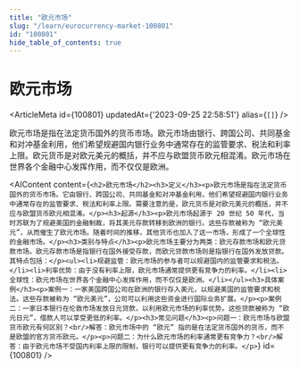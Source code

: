 ```yaml
---
title: "欧元市场"
slug: "/learn/eurocurrency-market-100801"
id: "100801"
hide_table_of_contents: true
---
```



# 欧元市场

<ArticleMeta id={100801} updatedAt={'2023-09-25 22:58:51'} alias={`[]`} />
<div className='border-solid border-b border-t-0 my-4 border-[var(--ifm-color-gray-300)]' />

欧元市场是指在法定货币国外的货币市场。欧元市场由银行、跨国公司、共同基金和对冲基金利用，他们希望规避国内银行业务中通常存在的监管要求、税法和利率上限。欧元货币是对欧元美元的概括，并不应与欧盟货币欧元相混淆。欧元市场在世界各个金融中心发挥作用，而不仅仅是欧洲。

<AIContent content={`<h2>欧元市场</h2><h3>定义</h3><p>欧元市场是指在法定货币国外的货币市场。它由银行、跨国公司、共同基金和对冲基金利用，他们希望规避国内银行业务中通常存在的监管要求、税法和利率上限。需要注意的是，欧元货币是对欧元美元的概括，并不应与欧盟货币欧元相混淆。</p><h3>起源</h3><p>欧元市场起源于 20 世纪 50 年代，当时苏联为了规避美国的金融制裁，将其美元存款转移到欧洲的银行。这些存款被称为 “欧元美元”，从而催生了欧元市场。随着时间的推移，其他货币也加入了这一市场，形成了一个全球性的金融市场。</p><h3>类别与特点</h3><p>欧元市场主要分为两类：欧元存款市场和欧元贷款市场。欧元存款市场是指银行在国外接受存款，而欧元贷款市场则是指银行在国外发放贷款。其特点包括：</p><ul><li>规避监管：欧元市场的参与者可以规避国内的监管要求和税法。</li><li>利率优势：由于没有利率上限，欧元市场通常提供更有竞争力的利率。</li><li>全球性：欧元市场在世界各个金融中心发挥作用，而不仅仅是欧洲。</li></ul><h3>具体案例</h3><p>案例一：一家美国跨国公司在欧洲的银行存入美元，以规避美国的监管要求和税法。这些存款被称为 “欧元美元”，公司可以利用这些资金进行国际业务扩展。</p><p>案例二：一家日本银行在伦敦市场发放日元贷款，以利用欧元市场的利率优势。这些贷款被称为 “欧元日元”，借款人可以享受更低的利率。</p><h3>常见问题</h3><p>问题一：欧元市场与欧盟货币欧元有何区别？<br/>解答：欧元市场中的 “欧元” 指的是在法定货币国外的货币，而不是欧盟的官方货币欧元。</p><p>问题二：为什么欧元市场的利率通常更有竞争力？<br/>解答：由于欧元市场不受国内利率上限的限制，银行可以提供更有竞争力的利率。</p>`} id={100801} />
